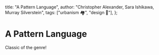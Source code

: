  title: "A Pattern Language",
  author: "Christopher Alexander, Sara Ishikawa, Murray Silverstein",
  tags: ["urbanism 🏘️", "design 🎨"],
};

# A Pattern Language

Classic of the genre!
